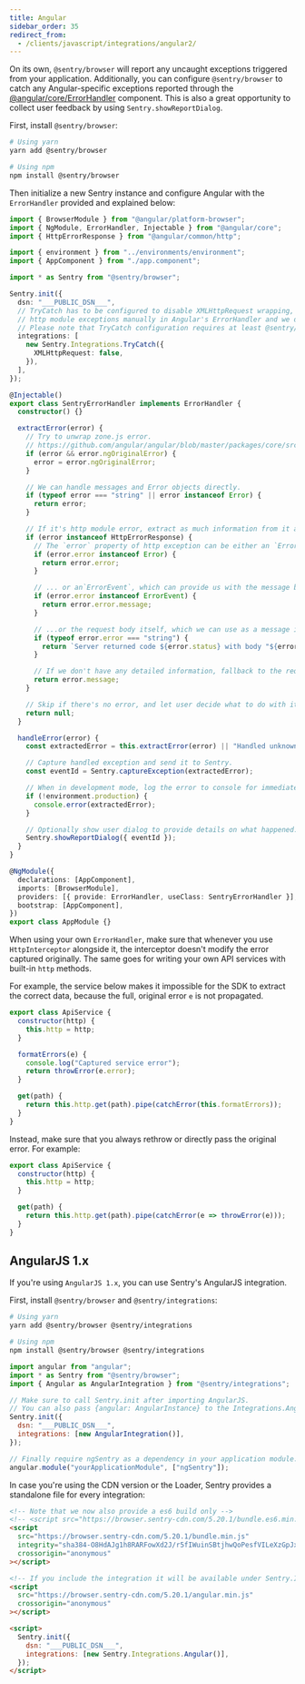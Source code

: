 ```yaml
---
title: Angular
sidebar_order: 35
redirect_from:
  - /clients/javascript/integrations/angular2/
---
```


On its own, `@sentry/browser` will report any uncaught exceptions triggered from your application. Additionally, you can configure `@sentry/browser` to catch any Angular-specific exceptions reported through the [@angular/core/ErrorHandler](https://angular.io/api/core/ErrorHandler) component. This is also a great opportunity to collect user feedback by using `Sentry.showReportDialog`.

First, install `@sentry/browser`:

```bash
# Using yarn
yarn add @sentry/browser

# Using npm
npm install @sentry/browser
```

Then initialize a new Sentry instance and configure Angular with the `ErrorHandler` provided and explained below:

```typescript
import { BrowserModule } from "@angular/platform-browser";
import { NgModule, ErrorHandler, Injectable } from "@angular/core";
import { HttpErrorResponse } from "@angular/common/http";

import { environment } from "../environments/environment";
import { AppComponent } from "./app.component";

import * as Sentry from "@sentry/browser";

Sentry.init({
  dsn: "___PUBLIC_DSN___",
  // TryCatch has to be configured to disable XMLHttpRequest wrapping, as we are going to handle
  // http module exceptions manually in Angular's ErrorHandler and we don't want it to capture the same error twice.
  // Please note that TryCatch configuration requires at least @sentry/browser v5.16.0.
  integrations: [
    new Sentry.Integrations.TryCatch({
      XMLHttpRequest: false,
    }),
  ],
});

@Injectable()
export class SentryErrorHandler implements ErrorHandler {
  constructor() {}

  extractError(error) {
    // Try to unwrap zone.js error.
    // https://github.com/angular/angular/blob/master/packages/core/src/util/errors.ts
    if (error && error.ngOriginalError) {
      error = error.ngOriginalError;
    }

    // We can handle messages and Error objects directly.
    if (typeof error === "string" || error instanceof Error) {
      return error;
    }

    // If it's http module error, extract as much information from it as we can.
    if (error instanceof HttpErrorResponse) {
      // The `error` property of http exception can be either an `Error` object, which we can use directly...
      if (error.error instanceof Error) {
        return error.error;
      }

      // ... or an`ErrorEvent`, which can provide us with the message but no stack...
      if (error.error instanceof ErrorEvent) {
        return error.error.message;
      }

      // ...or the request body itself, which we can use as a message instead.
      if (typeof error.error === "string") {
        return `Server returned code ${error.status} with body "${error.error}"`;
      }

      // If we don't have any detailed information, fallback to the request message itself.
      return error.message;
    }

    // Skip if there's no error, and let user decide what to do with it.
    return null;
  }

  handleError(error) {
    const extractedError = this.extractError(error) || "Handled unknown error";

    // Capture handled exception and send it to Sentry.
    const eventId = Sentry.captureException(extractedError);

    // When in development mode, log the error to console for immediate feedback.
    if (!environment.production) {
      console.error(extractedError);
    }

    // Optionally show user dialog to provide details on what happened.
    Sentry.showReportDialog({ eventId });
  }
}

@NgModule({
  declarations: [AppComponent],
  imports: [BrowserModule],
  providers: [{ provide: ErrorHandler, useClass: SentryErrorHandler }],
  bootstrap: [AppComponent],
})
export class AppModule {}
```

When using your own `ErrorHandler`, make sure that whenever you use `HttpInterceptor` alongside it,
the interceptor doesn't modify the error captured originally.
The same goes for writing your own API services with built-in `http` methods.

For example, the service below makes it impossible for the SDK to extract the correct data, because the full, original error `e` is not propagated.

```js
export class ApiService {
  constructor(http) {
    this.http = http;
  }

  formatErrors(e) {
    console.log("Captured service error");
    return throwError(e.error);
  }

  get(path) {
    return this.http.get(path).pipe(catchError(this.formatErrors));
  }
}
```

Instead, make sure that you always rethrow or directly pass the original error. For example:

```js
export class ApiService {
  constructor(http) {
    this.http = http;
  }

  get(path) {
    return this.http.get(path).pipe(catchError(e => throwError(e)));
  }
}
```

## AngularJS 1.x

If you're using `AngularJS 1.x`, you can use Sentry's AngularJS integration.

First, install `@sentry/browser` and `@sentry/integrations`:

```bash
# Using yarn
yarn add @sentry/browser @sentry/integrations

# Using npm
npm install @sentry/browser @sentry/integrations
```

```javascript
import angular from "angular";
import * as Sentry from "@sentry/browser";
import { Angular as AngularIntegration } from "@sentry/integrations";

// Make sure to call Sentry.init after importing AngularJS.
// You can also pass {angular: AngularInstance} to the Integrations.Angular() constructor.
Sentry.init({
  dsn: "___PUBLIC_DSN___",
  integrations: [new AngularIntegration()],
});

// Finally require ngSentry as a dependency in your application module.
angular.module("yourApplicationModule", ["ngSentry"]);
```

In case you're using the CDN version or the Loader, Sentry provides a standalone file for every integration:

```html
<!-- Note that we now also provide a es6 build only -->
<!-- <script src="https://browser.sentry-cdn.com/5.20.1/bundle.es6.min.js" integrity="sha384-vX2xdItiRzNmed/VJFb8J4h2p35hYqkdTI9+xNOueKEcr7iipZy17fplNS0ikHL0" crossorigin="anonymous"></script> -->
<script
  src="https://browser.sentry-cdn.com/5.20.1/bundle.min.js"
  integrity="sha384-O8HdAJg1h8RARFowXd2J/r5fIWuinSBtjhwQoPesfVILeXzGpJxvyY/77OaPPXUo"
  crossorigin="anonymous"
></script>

<!-- If you include the integration it will be available under Sentry.Integrations.Angular -->
<script
  src="https://browser.sentry-cdn.com/5.20.1/angular.min.js"
  crossorigin="anonymous"
></script>

<script>
  Sentry.init({
    dsn: "___PUBLIC_DSN___",
    integrations: [new Sentry.Integrations.Angular()],
  });
</script>
```

<!-- TODO-ADD-VERIFICATION-EXAMPLE -->
